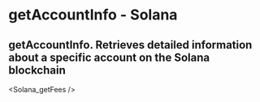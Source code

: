 # getAccountInfo - Solana

## getAccountInfo.  Retrieves detailed information about a specific account on the Solana blockchain


<Solana_getFees />
